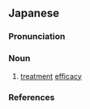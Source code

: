 ==Japanese==
{{ja-kanjitab|ち|こう|yomi=o}}

===Pronunciation===
{{ja-pron|yomi=kanon|ちこう|acc=0|acc_ref=DJR}}

===Noun===
{{ja-noun|ちこう|hhira=ちかう}}

# [[treatment]] [[efficacy]]

===References===
<references/>